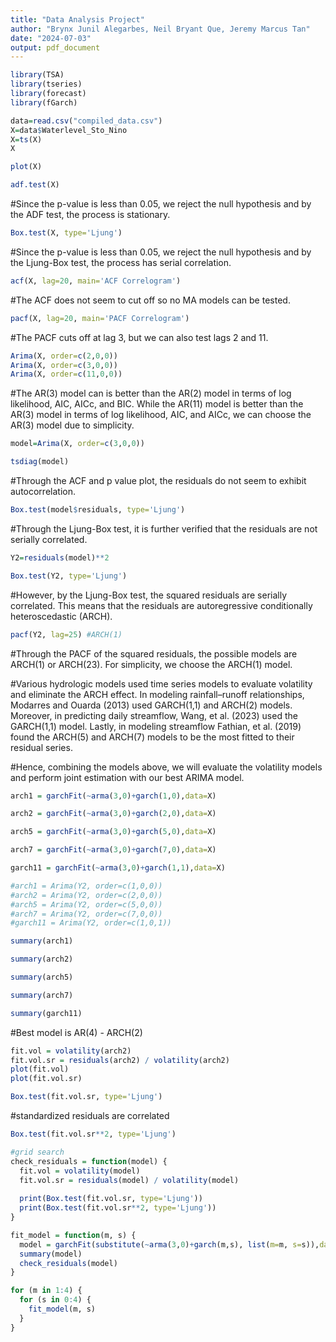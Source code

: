 ```yaml
---
title: "Data Analysis Project"
author: "Brynx Junil Alegarbes, Neil Bryant Que, Jeremy Marcus Tan"
date: "2024-07-03"
output: pdf_document
---
```


```r
library(TSA)
library(tseries)
library(forecast)
library(fGarch)
```

```r
data=read.csv("compiled_data.csv")
X=data$Waterlevel_Sto_Nino
X=ts(X)
X
```

```r
plot(X)
```

```r
adf.test(X)
```
#Since the p-value is less than 0.05, we reject the null hypothesis and by the ADF test, the process is stationary.

```r
Box.test(X, type='Ljung')
```
#Since the p-value is less than 0.05, we reject the null hypothesis and by the Ljung-Box test, the process has serial correlation.

```r
acf(X, lag=20, main='ACF Correlogram')
```
#The ACF does not seem to cut off so no MA models can be tested.

```r
pacf(X, lag=20, main='PACF Correlogram')
```
#The PACF cuts off at lag 3, but we can also test lags 2 and 11.

```r
Arima(X, order=c(2,0,0))
Arima(X, order=c(3,0,0))
Arima(X, order=c(11,0,0))
```
#The AR(3) model can is better than the AR(2) model in terms of log likelihood, AIC, AICc, and BIC. While the AR(11) model is better than the AR(3) model in terms of log likelihood, AIC, and AICc, we can choose the AR(3) model due to simplicity. 

```r
model=Arima(X, order=c(3,0,0))
```

```r
tsdiag(model)
```
#Through the ACF and p value plot, the residuals do not seem to exhibit autocorrelation.

```r
Box.test(model$residuals, type='Ljung')
```
#Through the Ljung-Box test, it is further verified that the residuals are not serially correlated.

```r
Y2=residuals(model)**2
```

```r
Box.test(Y2, type='Ljung')
```
#However, by the Ljung-Box test, the squared residuals are serially correlated. This means that the residuals are autoregressive conditionally heteroscedastic (ARCH).

```r
pacf(Y2, lag=25) #ARCH(1)
```
#Through the PACF of the squared residuals, the possible models are ARCH(1) or ARCH(23). For simplicity, we choose the ARCH(1) model.

#Various hydrologic models used time series models to evaluate volatility and eliminate the ARCH effect. In modeling rainfall–runoff relationships, Modarres and Ouarda (2013) used GARCH(1,1) and ARCH(2) models. Moreover, in predicting daily streamflow, Wang, et al. (2023) used the GARCH(1,1) model. Lastly, in modeling streamflow Fathian, et al. (2019) found the ARCH(5) and ARCH(7) models to be the most fitted to their residual series.

#Hence, combining the models above, we will evaluate the volatility models and perform joint estimation with our best ARIMA model.

```r
arch1 = garchFit(~arma(3,0)+garch(1,0),data=X)
```

```r
arch2 = garchFit(~arma(3,0)+garch(2,0),data=X)
```


```r
arch5 = garchFit(~arma(3,0)+garch(5,0),data=X)
```


```r
arch7 = garchFit(~arma(3,0)+garch(7,0),data=X)
```


```r
garch11 = garchFit(~arma(3,0)+garch(1,1),data=X)
```


```r
#arch1 = Arima(Y2, order=c(1,0,0))
#arch2 = Arima(Y2, order=c(2,0,0))
#arch5 = Arima(Y2, order=c(5,0,0))
#arch7 = Arima(Y2, order=c(7,0,0))
#garch11 = Arima(Y2, order=c(1,0,1))
```

```r
summary(arch1)
```

```r
summary(arch2)
```

```r
summary(arch5)
```

```r
summary(arch7)
```

```r
summary(garch11)
```

#Best model is AR(4) - ARCH(2)

```r
fit.vol = volatility(arch2)
fit.vol.sr = residuals(arch2) / volatility(arch2)
plot(fit.vol)
plot(fit.vol.sr)
```

```r
Box.test(fit.vol.sr, type='Ljung')
```
#standardized residuals are correlated

```r
Box.test(fit.vol.sr**2, type='Ljung')
```

```r
#grid search
check_residuals = function(model) {
  fit.vol = volatility(model)
  fit.vol.sr = residuals(model) / volatility(model)
  
  print(Box.test(fit.vol.sr, type='Ljung'))
  print(Box.test(fit.vol.sr**2, type='Ljung'))
}

fit_model = function(m, s) {
  model = garchFit(substitute(~arma(3,0)+garch(m,s), list(m=m, s=s)),data=X)
  summary(model)
  check_residuals(model)
}

for (m in 1:4) {
  for (s in 0:4) {
    fit_model(m, s)
  }
}
```